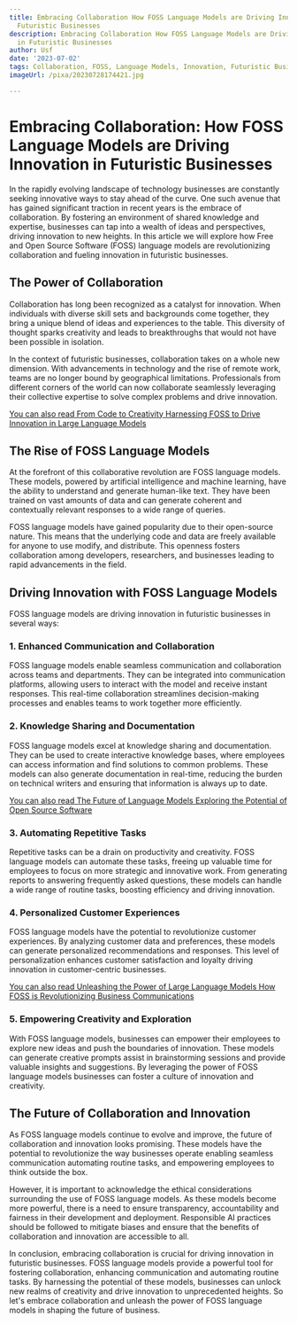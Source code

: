 ```yaml
---
title: Embracing Collaboration How FOSS Language Models are Driving Innovation in
  Futuristic Businesses
description: Embracing Collaboration How FOSS Language Models are Driving Innovation
  in Futuristic Businesses
author: Usf
date: '2023-07-02'
tags: Collaboration, FOSS, Language Models, Innovation, Futuristic Businesses
imageUrl: /pixa/20230728174421.jpg

---
```

# Embracing Collaboration: How FOSS Language Models are Driving Innovation in Futuristic Businesses

In the rapidly evolving  landscape of technology businesses are  constantly  seeking innovative ways to stay ahead of the curve. One such avenue that has gained  significant traction in recent years is the embrace of collaboration. By fostering an environment of shared knowledge and expertise, businesses can  tap into a wealth of ideas and perspectives, driving innovation to new heights. In this article we will explore how Free and Open Source Software (FOSS) language models  are revolutionizing  collaboration and fueling innovation in futuristic businesses.

## The Power of Collaboration

Collaboration has long been recognized as a catalyst  for innovation.  When  individuals with  diverse skill sets and backgrounds come together, they bring a unique blend of ideas and experiences to the  table. This diversity of thought sparks creativity and leads to breakthroughs that would not  have been  possible in isolation.

In the context of futuristic businesses, collaboration takes on a whole new dimension.  With advancements in technology  and  the rise of remote work, teams  are no longer  bound by geographical limitations. Professionals from different corners of the world can now  collaborate seamlessly leveraging their collective expertise to solve  complex problems and  drive innovation.

[You can also read From Code to Creativity Harnessing FOSS to Drive Innovation in Large Language Models](From%20Code%20to%20Creativity%20Harnessing%20FOSS%20to%20Drive%20Innovation%20in%20Large%20Language%20Models)


## The Rise of FOSS  Language Models

At the forefront of this collaborative revolution are FOSS language models. These models, powered by artificial intelligence and machine learning, have the  ability to understand and generate human-like text. They have been trained on vast amounts of data and can generate coherent and  contextually relevant responses to a wide range  of queries.

FOSS language  models  have gained popularity due to their open-source nature. This means that the underlying code and data are freely available for anyone to use modify, and distribute. This openness fosters collaboration among developers, researchers, and businesses leading to rapid advancements in the field.

## Driving Innovation with  FOSS Language Models

FOSS language  models are driving innovation in futuristic businesses in several ways:

### 1. Enhanced Communication and Collaboration

FOSS  language models enable seamless communication and collaboration across teams and departments. They can be integrated into communication platforms, allowing users to interact with the model and receive instant  responses. This real-time collaboration streamlines decision-making processes and enables teams to work together more efficiently.

### 2. Knowledge Sharing and Documentation

FOSS language models excel at knowledge sharing and documentation. They can be used to create interactive knowledge bases, where employees can access information  and find  solutions to common problems.  These models can also generate  documentation in real-time, reducing the burden on technical  writers and ensuring that information  is always up to date.

[You can also read The Future of Language Models Exploring the Potential of Open Source Software](The%20Future%20of%20Language%20Models%20Exploring%20the%20Potential%20of%20Open%20Source%20Software)


### 3. Automating Repetitive Tasks

Repetitive tasks can  be a drain  on  productivity and creativity. FOSS language models can  automate these tasks, freeing up valuable time for employees  to focus on more strategic and innovative work. From generating reports to answering frequently asked questions, these models can handle a wide range of routine tasks, boosting efficiency  and driving innovation.

### 4. Personalized Customer  Experiences

FOSS language  models have the potential to revolutionize  customer experiences. By analyzing customer data and preferences, these models can generate  personalized recommendations  and responses. This level of  personalization enhances customer satisfaction and loyalty driving innovation  in customer-centric  businesses.

[You can also read Unleashing the Power of Large Language Models How FOSS is Revolutionizing Business Communications](Unleashing%20the%20Power%20of%20Large%20Language%20Models%20How%20FOSS%20is%20Revolutionizing%20Business%20Communications)


### 5. Empowering Creativity and Exploration

With FOSS  language models, businesses can empower their employees to explore new ideas and push the  boundaries of innovation. These models can generate creative prompts assist in brainstorming sessions  and provide valuable  insights and suggestions. By leveraging the  power of FOSS language models businesses can foster a culture of innovation and creativity.

## The Future of Collaboration and Innovation

As FOSS language  models  continue to evolve and improve, the  future of collaboration and innovation looks promising. These models have the potential to revolutionize the way businesses operate enabling seamless communication automating routine tasks,  and empowering employees to think outside the box.

However, it is important to acknowledge the ethical considerations surrounding the  use of FOSS language models. As  these models become more  powerful,  there is a need to ensure transparency, accountability and fairness in their development and deployment. Responsible AI  practices should be followed  to mitigate  biases and ensure that the benefits of collaboration and innovation are accessible to all.

In conclusion, embracing collaboration is crucial for driving  innovation in futuristic businesses. FOSS language models provide a powerful tool for fostering collaboration, enhancing communication and automating routine tasks. By harnessing the  potential of these models, businesses can unlock new realms  of creativity and drive  innovation to unprecedented heights. So  let's  embrace collaboration and  unleash  the power of  FOSS language models in shaping the  future of  business.